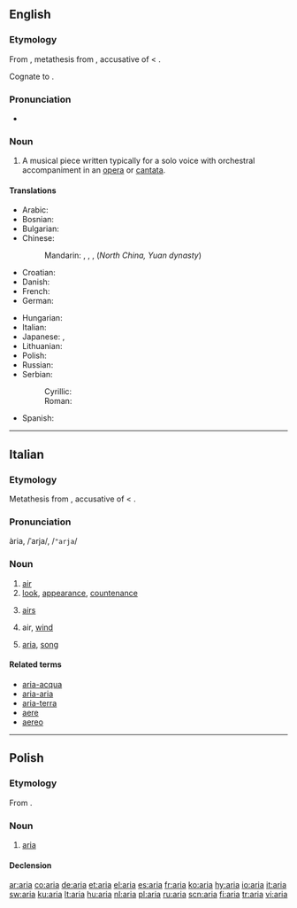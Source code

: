 {{also|ARIA}}
==English==

===Etymology===
From {{etyl|it}} {{term|aria|lang=it}}, metathesis from {{etyl|la}} {{term|aera|lang=la}}, accusative of {{term|aer|āēr|lang=la}} < {{etyl|grc}} {{term|ἀήρ||air|tr=aēr|sc=polytonic|lang=grc}}.

Cognate to {{term|air}}.

===Pronunciation===
* {{IPA|/ˈɑː.ɹi.ɑ/}}

===Noun===
{{en-noun|pl=arias|pl2=arie}}

# A musical piece written typically for a solo voice with orchestral accompaniment in an [[opera]] or [[cantata]].

====Translations====
{{trans-top|type of musical piece}}
* Arabic: {{t|ar|نغم|m|tr=nágham|sc=Arab}}
* Bosnian: {{t-|bs|arija|f}}
* Bulgarian: {{t|bg|ария|tr=árija|sc=Cyrl}}
* Chinese:
*: Mandarin: {{t|cmn|詠嘆調|sc=Hani|xs=Mandarin}},  {{t|cmn|咏叹调|tr=yǒngtàndiào|sc=Hani|xs=Mandarin}},  {{t|cmn|唱段|tr=chàngduàn|sc=Hani|xs=Mandarin}},  (''North China, Yuan dynasty'') {{t|cmn|北曲|tr=běiqǔ|sc=Hani|xs=Mandarin}}
* Croatian: {{t-|hr|arija|f}}
* Danish: {{t+|da|arie|c}}
* French: {{t+|fr|aria|f}}
* German: {{t+|de|Arie|f}}
{{trans-mid}}
* Hungarian: {{t-|hu|ária}}
* Italian: {{t+|it|aria|f}}
* Japanese: {{t-|ja|アリア|tr=aria|sc=Jpan}}, {{t|ja|詠唱|tr=えいしょう, eishō|sc=Jpan}}
* Lithuanian: {{t-|lt|arija|f|xs=Lithuanian}}
* Polish: {{t+|pl|aria|f}}
* Russian: {{t|ru|ария|f|tr=árija|sc=Cyrl}}
* Serbian:
*: Cyrillic: {{t+|sr|арија|f|sc=Cyrl}}
*: Roman: {{t-|sr|arija|f}}
* Spanish: {{t+|es|aria|f}}
{{trans-bottom}}

----

==Italian==
{{wikipedia|lang=it}}

===Etymology===
Metathesis from {{etyl|la|it}} {{term|aera|lang=la}}, accusative of {{term|aer|āēr|lang=la}} < {{etyl|grc|it}} {{term|ἀήρ||air|tr=aēr|sc=polytonic|lang=grc}}.

===Pronunciation===
ària, /ˈarja/, /<tt>"arja</tt>/

===Noun===
{{it-noun|ari|f|a|e}}

# [[air]]
# [[look]], [[appearance]], [[countenance]]
# {{context|pluralia tantum|lang=it}} [[airs]]
# air, [[wind]]
# {{context|music|lang=it}}  [[aria#English|aria]], [[song]]

====Related terms====
* [[aria-acqua]]
* [[aria-aria]]
* [[aria-terra]]
* [[aere]]
* [[aereo]]

----

==Polish==
{{wikipedia|lang=pl}}

===Etymology===
From {{etyl|it|pl}} {{term|aria|lang=it}}.

===Noun===
{{pl-noun|f}}

# [[aria#English|aria]]

====Declension====
{{pl-decl-noun|aria|arie|arii|arii|arii|ariom|arię|arie|arią|ariami|arii|ariach|ario|arie}}

[[ar:aria]]
[[co:aria]]
[[de:aria]]
[[et:aria]]
[[el:aria]]
[[es:aria]]
[[fr:aria]]
[[ko:aria]]
[[hy:aria]]
[[io:aria]]
[[it:aria]]
[[sw:aria]]
[[ku:aria]]
[[lt:aria]]
[[hu:aria]]
[[nl:aria]]
[[pl:aria]]
[[ru:aria]]
[[scn:aria]]
[[fi:aria]]
[[tr:aria]]
[[vi:aria]]